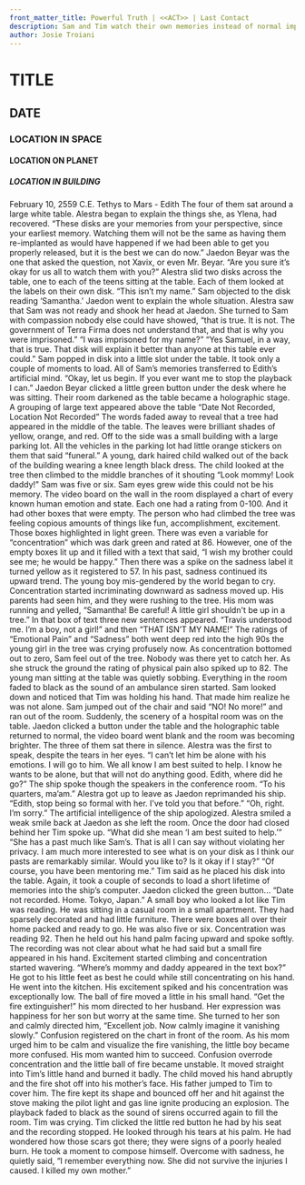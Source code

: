 ```yaml
---
front_matter_title: Powerful Truth | <<ACT>> | Last Contact
description: Sam and Tim watch their own memories instead of normal implant.
author: Josie Troiani
---
```

# TITLE

## DATE

### LOCATION IN SPACE

#### LOCATION ON PLANET

##### LOCATION IN BUILDING

February 10, 2559 C.E.
Tethys to Mars - Edith
The four of them sat around a large white table. Alestra began to explain the things she, as Ylena, had recovered. “These disks are your memories from your perspective, since your earliest memory. Watching them will not be the same as having them re-implanted as would have happened if we had been able to get you properly released, but it is the best we can do now.”
Jaedon Beyar was the one that asked the question, not Xavix, or even Mr. Beyar. “Are you sure it’s okay for us all to watch them with you?” Alestra slid two disks across the table, one to each of the teens sitting at the table. Each of them looked at the labels on their own disk. “This isn’t my name.” Sam objected to the disk reading ‘Samantha.’
Jaedon went to explain the whole situation. Alestra saw that Sam was not ready and shook her head at Jaedon. She turned to Sam with compassion nobody else could have showed, “that is true. It is not. The government of Terra Firma does not understand that, and that is why you were imprisoned.”
“I was imprisoned for my name?”
“Yes Samuel, in a way, that is true. That disk will explain it better than anyone at this table ever could.”
Sam popped in disk into a little slot under the table. It took only a couple of moments to load. All of Sam’s memories transferred to Edith’s artificial mind. “Okay, let us begin. If you ever want me to stop the playback I can.” Jaedon Beyar clicked a little green button under the desk where he was sitting.
Their room darkened as the table became a holographic stage. A grouping of large text appeared above the table “Date Not Recorded, Location Not Recorded” The words faded away to reveal that a tree had appeared in the middle of the table. The leaves were brilliant shades of yellow, orange, and red. Off to the side was a small building with a large parking lot. All the vehicles in the parking lot had little orange stickers on them that said “funeral.”
A young, dark haired child walked out of the back of the building wearing a knee length black dress. The child looked at the tree then climbed to the middle branches of it shouting “Look mommy! Look daddy!” Sam was five or six. Sam eyes grew wide this could not be his memory.
The video board on the wall in the room displayed a chart of every known human emotion and state. Each one had a rating from 0-100. And it had other boxes that were empty. The person who had climbed the tree was feeling copious amounts of things like fun, accomplishment, excitement. Those boxes highlighted in light green. There was even a variable for “concentration” which was dark green and rated at 86. However, one of the empty boxes lit up and it filled with a text that said, “I wish my brother could see me; he would be happy.” Then there was a spike on the sadness label it turned yellow as it registered to 57.
In his past, sadness continued its upward trend. The young boy mis-gendered by the world began to cry. Concentration started incriminating downward as sadness moved up. His parents had seen him, and they were rushing to the tree. His mom was running and yelled, “Samantha! Be careful! A little girl shouldn't be up in a tree.” In that box of text three new sentences appeared. “Travis understood me. I’m a boy, not a girl!” and then “THAT ISN’T MY NAME!”
The ratings of “Emotional Pain” and “Sadness” both went deep red into the high 90s the young girl in the tree was crying profusely now. As concentration bottomed out to zero, Sam feel out of the tree. Nobody was there yet to catch her. As she struck the ground the rating of physical pain also spiked up to 82. The young man sitting at the table was quietly sobbing. Everything in the room faded to black as the sound of an ambulance siren started. Sam looked down and noticed that Tim was holding his hand. That made him realize he was not alone. Sam jumped out of the chair and said “NO! No more!” and ran out of the room.
Suddenly, the scenery of a hospital room was on the table. Jaedon clicked a button under the table and the holographic table returned to normal, the video board went blank and the room was becoming brighter. The three of them sat there in silence. Alestra was the first to speak, despite the tears in her eyes. “I can’t let him be alone with his emotions. I will go to him. We all know I am best suited to help. I know he wants to be alone, but that will not do anything good. Edith, where did he go?”
The ship spoke though the speakers in the conference room. “To his quarters, ma’am.” Alestra got up to leave as Jaedon reprimanded his ship. “Edith, stop being so formal with her. I’ve told you that before.”
“Oh, right. I’m sorry.” The artificial intelligence of the ship apologized.
Alestra smiled a weak smile back at Jaedon as she left the room.
Once the door had closed behind her Tim spoke up. “What did she mean ‘I am best suited to help.’”
“She has a past much like Sam’s. That is all I can say without violating her privacy. I am much more interested to see what is on your disk as I think our pasts are remarkably similar. Would you like to? Is it okay if I stay?”
“Of course, you have been mentoring me.” Tim said as he placed his disk into the table. Again, it took a couple of seconds to load a short lifetime of memories into the ship’s computer. Jaedon clicked the green button...
“Date not recorded. Home. Tokyo, Japan.”
A small boy who looked a lot like Tim was reading. He was sitting in a casual room in a small apartment. They had sparsely decorated and had little furniture. There were boxes all over their home packed and ready to go. He was also five or six. Concentration was reading 92. Then he held out his hand palm facing upward and spoke softly. The recording was not clear about what he had said but a small fire appeared in his hand. Excitement started climbing and concentration started wavering. “Where’s mommy and daddy appeared in the text box?”
He got to his little feet as best he could while still concentrating on his hand. He went into the kitchen. His excitement spiked and his concentration was exceptionally low. The ball of fire moved a little in his small hand. “Get the fire extinguisher!” his mom directed to her husband. Her expression was happiness for her son but worry at the same time. She turned to her son and calmly directed him, “Excellent job. Now calmly imagine it vanishing slowly.” Confusion registered on the chart in front of the room. As his mom urged him to be calm and visualize the fire vanishing, the little boy became more confused. His mom wanted him to succeed.
Confusion overrode concentration and the little ball of fire became unstable. It moved straight into Tim’s little hand and burned it badly. The child moved his hand abruptly and the fire shot off into his mother’s face. His father jumped to Tim to cover him. The fire kept its shape and bounced off her and hit against the stove making the pilot light and gas line ignite producing an explosion. The playback faded to black as the sound of sirens occurred again to fill the room.
Tim was crying. Tim clicked the little red button he had by his seat and the recording stopped. He looked through his tears at his palm. He had wondered how those scars got there; they were signs of a poorly healed burn. He took a moment to compose himself. Overcome with sadness, he quietly said, “I remember everything now. She did not survive the injuries I caused. I killed my own mother.”

